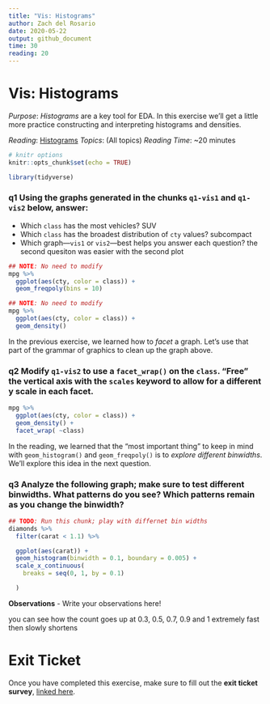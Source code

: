 ```yaml
---
title: "Vis: Histograms"
author: Zach del Rosario
date: 2020-05-22
output: github_document
time: 30
reading: 20
---
```


# Vis: Histograms

*Purpose*: *Histograms* are a key tool for EDA. In this exercise we'll get a little more practice constructing and interpreting histograms and densities.

*Reading*: [Histograms](https://rstudio.cloud/learn/primers/3.3) *Topics*: (All topics) *Reading Time*: \~20 minutes

```r
# knitr options
knitr::opts_chunk$set(echo = TRUE)
```

```r
library(tidyverse)

```

### **q1** Using the graphs generated in the chunks `q1-vis1` and `q1-vis2` below, answer:

-   Which `class` has the most vehicles? SUV
-   Which `class` has the broadest distribution of `cty` values? subcompact
-   Which graph---`vis1` or `vis2`---best helps you answer each question? the second quesiton was easier with the second plot

```r
## NOTE: No need to modify
mpg %>%
  ggplot(aes(cty, color = class)) +
  geom_freqpoly(bins = 10)
```

```r
## NOTE: No need to modify
mpg %>%
  ggplot(aes(cty, color = class)) +
  geom_density()
```

In the previous exercise, we learned how to *facet* a graph. Let's use that part of the grammar of graphics to clean up the graph above.

### **q2** Modify `q1-vis2` to use a `facet_wrap()` on the `class`. "Free" the vertical axis with the `scales` keyword to allow for a different y scale in each facet.

```r
mpg %>%
  ggplot(aes(cty, color = class)) +
  geom_density() +
  facet_wrap( ~class)
```

In the reading, we learned that the "most important thing" to keep in mind with `geom_histogram()` and `geom_freqpoly()` is to *explore different binwidths*. We'll explore this idea in the next question.

### **q3** Analyze the following graph; make sure to test different binwidths. What patterns do you see? Which patterns remain as you change the binwidth?

```r
## TODO: Run this chunk; play with differnet bin widths
diamonds %>%
  filter(carat < 1.1) %>%

  ggplot(aes(carat)) +
  geom_histogram(binwidth = 0.1, boundary = 0.005) +
  scale_x_continuous(
    breaks = seq(0, 1, by = 0.1)

  )
```

**Observations** - Write your observations here!

you can see how the count goes up at 0.3, 0.5, 0.7, 0.9 and 1 extremely fast then slowly shortens

<!-- include-exit-ticket -->

# Exit Ticket

<!-- -------------------------------------------------- -->

Once you have completed this exercise, make sure to fill out the **exit ticket survey**, [linked here](https://docs.google.com/forms/d/e/1FAIpQLSeuq2LFIwWcm05e8-JU84A3irdEL7JkXhMq5Xtoalib36LFHw/viewform?usp=pp_url&entry.693978880=e-vis02-histograms-assignment.Rmd).
